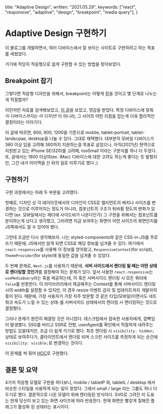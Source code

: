 

  title: "Adaptive Design",
  written: "2021.05.29",
  keywords: ["react", "responsive", "adaptive", "design", "breakpoint", "media query"],
}

# Adaptive Design 구현하기

이 블로그를 개발하면서, 여러 디바이스에서 잘 보이는 사이트로 구현하려고 하는 목표를 세웠었다.

거기에 적당히 적응형으로 쉽게 구현할 수 있는 방법을 찾아보았다.

## Breakpoint 잡기

그렇다면 적응형 디자인을 위해서, breakpoint는 어떻게 잡을 것이고 몇 단계로 나누는게 적절할까?

이런저런 자료를 검색해보았고, [이 글](https://www.freecodecamp.org/news/88d6a5ba1862)을 보았고, 영감을 받았다.
특정 디바이스에 맞춰 _이 디바이스까지는 이 디자인!_ 이 아니라, 그 사이의 어떤 지점을 잡는게 더욱 합리적인 결정이라는 이야기다.

이 글에 따르면, 600, 900, 1200을 기준으로 mobile, tablet-portrait, tablet-landscpae, desktop을 나눌 수 있다. 그대로 채택했다.
대부분의 모바일 디바이스가 360 이상 임을 고려해 360까지 지원하는걸 목표로 삼았으나,
아직(2021년) 현역으로 지원받고 있는 iPhone SE(320)를 고려해, tooSmall 이라는 구분자를 하나 더 두었다.
또, 글에서는 1800 이상의(ex. iMac) 디바이스에 대한 고려도 하는게 좋다는 듯 말했지만, 그건 내가 아이맥을 산 뒤의 일로 미루기로 했다 ;)

## 구현하기

구현 과정에서는 아래 두 부분을 고려했다.

첫째로, 디자인 상 각 레이아웃에서의 디자인이 CSS로 엘리먼트의 배치나 사이즈를 변경하는 것으로 이루어지는 정도가 아니라, 컴포넌트의 구조가 뒤바뀔 정도의 변화가 있다면
(ex. 모바일에서는 헤더에 사이드바가 나온다던가) 그 구현을 위해서는 컴포넌트를 분리하는게 낫다고 생각했고,
그러려면 지금 보여주는 화면이 어떤 사이즈의 화면인지를 JS쪽에서도 알 수 있어야 했다.

그런데 조금만 다시 생각해보자. 나는 styled-components와 같은 CSS-in-JS를 주로 쓰기 때문에, JS에서만 알게 되면 CSS로 해당 정보를 넘겨줄 수 있다.
여기에서 `react-responsive`를 사용해 이 정보를 얻어왔고, `ResponsiveContext`(for script), `ThemeProvider`(for style)에 동일한 값을 넘겨줄 수 있었다.

두 번째 문제로, `Next.js`를 사용하기 때문에, **서버 사이드에서 렌더링 될 때는 어떤 상태로 렌더링할 것인가**를 결정해야 하는 문제가 있다.
앞서 사용한 `react-responsive`는 `useMediaQuery`라는 훅을 제공하는데, 이 훅은 서버사이드 렌더링 시 모든 쿼리에 `false`를 반환한다.
이 라이브러리에서 제공해주는 Context를 통해 서버사이드 렌더링 시의 width를 설정할 수 있지만, 이 경우 resize 이벤트 감지 및 업데이트까지 개발자의 몫이 된다.
때문에, 가장 사용자가 가장 자주 방문할 것 같은 타입(모바일)이면서도 네트워크 속도가 느릴 수 있는 상태-를 서버사이드 상태에서의 렌더링 시 렌더링하는 것으로 결정했다.

그러나 문제가 완전히 해결된 것은 아니었다. 데스크탑에서 접속한 사용자에게, 깜빡임이 발생했다.
SSG를 버리고 SSR로 전향, userAgent를 확인해서 적절하게 내려주는 방법도 있을테지만, 조금 더 쉽게 가기로 했다.
최초 렌더링 시 `visibility: hidden;` 상태로 보여주다가, 클라이언트에서 렌더링 되며 스크린 사이즈를 측정하게 되는 순간에 `visibility: visible;`로 변경하는 것이다.

이 문제를 싹 묶어 [HOC](https://github.com/FourwingsY/portfolio/blob/main/src/hocs/withResponsive.tsx)로 구현했다.

<Adaptive />

## 결론 및 요약

4가지 적응형 모델로 구현을 하다보니, mobile / tabletP 와, tabletL / desktop 에서 비슷한 스타일을 사용하게 되는 일이 잦았다. 그래서 small / large 라는 그룹도 하나 더 두기로 했다.
결론적으로 나온 모델이 위에 렌더링된 방식이다. SVG로 그려진 이 도표는 현재 당신이 보고 있는 화면 사이즈에 따라 반응한다. 현재 화면은 빨갛게 칠해진 플래그가 활성화 된 상태라는 표시이다.

